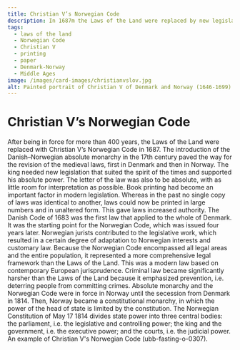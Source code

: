 ```yaml
---
title: Christian V’s Norwegian Code
description: In 1687m the Laws of the Land were replaced by new legislation
tags:
  - laws of the land
  - Norwegian Code
  - Christian V
  - printing
  - paper
  - Denmark-Norway
  - Middle Ages
image: /images/card-images/christianvslov.jpg
alt: Painted portrait of Christian V of Denmark and Norway (1646-1699).
---
```



# Christian V’s Norwegian Code

<Container stil="initial side">
    After being in force for more than 400 years, the Laws of the Land were replaced with Christian V’s Norwegian Code in 1687. 
    The introduction of the Danish–Norwegian absolute monarchy in the 17th century paved the way for the revision of the medieval laws, first in Denmark and then in Norway. 
    The king needed new legislation that suited the spirit of the times and supported his absolute power. 
    The letter of the law was also to be absolute, with as little room for interpretation as possible. 
    Book printing had become an important factor in modern legislation. 
    Whereas in the past no single copy of laws was identical to another, laws could now be printed in large numbers and in unaltered form. 
    This gave laws increased authority. 
    The Danish Code of 1683 was the first law that applied to the whole of Denmark. 
    It was the starting point for the Norwegian Code, which was issued four years later. 
    Norwegian jurists contributed to the legislative work, which resulted in a certain degree of adaptation to Norwegian interests and customary law. 
    Because the Norwegian Code encompassed all legal areas and the entire population, it represented a more comprehensive legal framework than the Laws of the Land. 
    This was a modern law based on contemporary European jurisprudence. 
    Criminal law became significantly harsher than the Laws of the Land because it emphasized prevention, i.e. 
    deterring people from committing crimes. 
    Absolute monarchy and the Norwegian Code were in force in Norway until the secession from Denmark in 1814. 
    Then, Norway became a constitutional monarchy, in which the power of the head of state is limited by the constitution. 
    The Norwegian Constitution of May 17 1814 divides state power into three central bodies: the parliament, i.e. 
    the legislative and controlling power; the king and the government, i.e. 
    the executive power; and the courts, i.e. 
    the judicial power.
</Container>

<Work id="ubb-fasting-o-0307" marcus="https://marcus.uib.no/instance/book/ubb-fasting-o-0307.html">
An example of Christian V's Norwegian Code (ubb-fasting-o-0307).
</Work>

<Spacer height={170}/>
